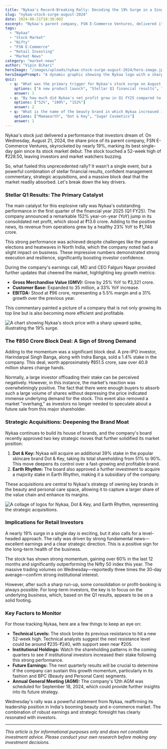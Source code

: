 ```yaml
---
title: "Nykaa's Record-Breaking Rally: Decoding the 19% Surge in a Single Day"
slug: "nykaa-stock-surge-august-2024"
date: 2024-08-21T18:30:00Z
excerpt: "Nykaa's parent company, FSN E-Commerce Ventures, delivered its best single-day performance since listing, surging nearly 19%. We break down the multiple factors behind this explosive rally and what it means for investors."
tags:
  - "Nykaa"
  - "Stock Market"
  - "Nifty"
  - "FSN E-Commerce"
  - "Retail Investing"
  - "Market News"
category: "market-news"
author: "Vipin Bihari"
heroImage: "/images/uploads/nykaa-stock-surge-august-2024/hero-image.jpg"
heroImagePrompt: "A dynamic graphic showing the Nykaa logo with a sharply rising stock market arrow, set against a vibrant, modern background representing the beauty and e-commerce industry."
quiz:
  - q: "What was the primary trigger for Nykaa's stock surge on August 21st, 2024?"
    options: ["A new product launch", "Stellar Q1 financial results", "A change in government policy"]
    answer: 1
  - q: "By how much did Nykaa's net profit grow in Q1 FY25 compared to the previous year?"
    options: ["52%", "100%", "152%"]
    answer: 2
  - q: "What is the name of the beauty brand in which Nykaa increased its stake to 90%?"
    options: ["Mamaearth", "Dot & Key", "Sugar Cosmetics"]
    answer: 1
---
```


Nykaa's stock just delivered a performance that investors dream of. On Wednesday, August 21, 2024, the share price of its parent company, FSN E-Commerce Ventures, skyrocketed by nearly 19%, marking its best single-day gain since its stock market debut. The stock touched a 52-week high of ₹228.50, leaving investors and market watchers buzzing.

So, what fueled this unprecedented rally? It wasn't a single event, but a powerful combination of stellar financial results, confident management commentary, strategic acquisitions, and a massive block deal that the market readily absorbed. Let's break down the key drivers.

### Stellar Q1 Results: The Primary Catalyst

The main catalyst for this explosive rally was Nykaa's outstanding performance in the first quarter of the financial year 2025 (Q1 FY25). The company announced a remarkable 152% year-on-year (YoY) jump in its consolidated net profit, which stood at ₹13.6 crore. Adding to the positive news, its revenue from operations grew by a healthy 23% YoY to ₹1,746 crore.

This strong performance was achieved despite challenges like the general elections and heatwaves in North India, which the company noted had a slight impact on business. These impressive numbers demonstrated strong execution and resilience, significantly boosting investor confidence.

During the company's earnings call, MD and CEO Falguni Nayar provided further updates that cheered the market, highlighting key growth metrics:
*   **Gross Merchandise Value (GMV):** Grew by 25% YoY to ₹3,321 crore.
*   **Customer Base:** Expanded to 35 million, a 33% YoY increase.
*   **EBITDA:** Stood at ₹96 crore, representing a 5.5% margin and a 31% growth over the previous year.

This commentary painted a picture of a company that is not only growing its top line but is also becoming more efficient and profitable.

![A chart showing Nykaa's stock price with a sharp upward spike, illustrating the 19% surge.](/images/uploads/nykaa-stock-surge-august-2024/nykaa-price-chart.png)

### The ₹850 Crore Block Deal: A Sign of Strong Demand

Adding to the momentum was a significant block deal. A pre-IPO investor, Harindarpal Singh Banga, along with Indra Banga, sold a 1.4% stake in the company. This deal, worth approximately ₹851.5 crore, saw over 40.9 million shares change hands.

Normally, a large investor offloading their stake can be perceived negatively. However, in this instance, the market's reaction was overwhelmingly positive. The fact that there were enough buyers to absorb such a large volume of shares without depressing the price indicated immense underlying demand for the stock. This event also removed a market "overhang," as investors no longer needed to speculate about a future sale from this major shareholder.

### Strategic Acquisitions: Deepening the Brand Moat

Nykaa continues to build its house of brands, and the company's board recently approved two key strategic moves that further solidified its market position:

1.  **Dot & Key:** Nykaa will acquire an additional 39% stake in the popular skincare brand Dot & Key, taking its total shareholding from 51% to 90%. This move deepens its control over a fast-growing and profitable brand.
2.  **Earth Rhythm:** The board also approved a further investment to acquire a majority stake in Earth Rhythm, making it a subsidiary of the company.

These acquisitions are central to Nykaa's strategy of owning key brands in the beauty and personal care space, allowing it to capture a larger share of the value chain and enhance its margins.

![A collage of logos for Nykaa, Dot & Key, and Earth Rhythm, representing the strategic acquisitions.](/images/uploads/nykaa-stock-surge-august-2024/nykaa-brand-acquisitions.png)

### Implications for Retail Investors

A nearly 19% surge in a single day is exciting, but it also calls for a level-headed approach. The rally was driven by strong fundamental news—excellent earnings and a clear strategic direction. This is a positive sign for the long-term health of the business.

The stock has shown strong momentum, gaining over 60% in the last 12 months and significantly outperforming the Nifty 50 index this year. The massive trading volumes on Wednesday—reportedly three times the 30-day average—confirm strong institutional interest.

However, after such a sharp run-up, some consolidation or profit-booking is always possible. For long-term investors, the key is to focus on the underlying business, which, based on the Q1 results, appears to be on a solid footing.

### Key Factors to Monitor

For those tracking Nykaa, here are a few things to keep an eye on:

*   **Technical Levels:** The stock broke its previous resistance to hit a new 52-week high. Technical analysts suggest the next resistance level could be around ₹235-₹240, with support seen near ₹205.
*   **Institutional Holdings:** Watch the shareholding patterns in the coming quarters to see if institutional investors increased their stake following this strong performance.
*   **Future Earnings:** The next quarterly results will be crucial to determine if the company can sustain this growth momentum, particularly in its fashion and BPC (Beauty and Personal Care) segments.
*   **Annual General Meeting (AGM):** The company's 12th AGM was scheduled for September 18, 2024, which could provide further insights into its future strategy.

Wednesday's rally was a powerful statement from Nykaa, reaffirming its leadership position in India's booming beauty and e-commerce market. The combination of robust earnings and strategic foresight has clearly resonated with investors.

---
*This article is for informational purposes only and does not constitute investment advice. Please conduct your own research before making any investment decisions.*